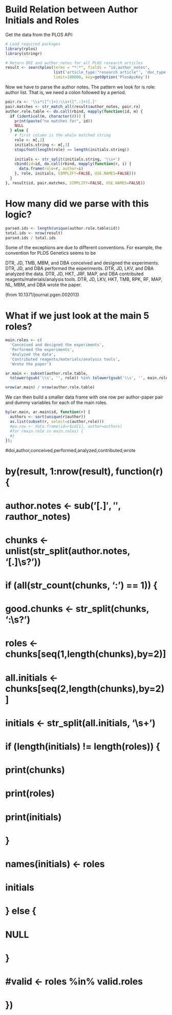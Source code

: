 Build Relation between Author Initials and Roles
========================================================

Get the data from the PLOS API:

```r
# Load required packages
library(rplos)
library(stringr)

# Return DOI and author_notes for all PLOS research articles
result <- searchplos(terms = "*:*", fields = "id,author_notes",
                     list('article_type:"research article"', 'doc_type:full'),
                     limit=100000, key=getOption('PlosApiKey'))
```

Now we have to parse the author notes. The pattern we look for is 
  role: author list.
That is, we need a colon followed by a period.

```r
pair.rx <- '\\s*([^:]+):\\s+([^.:]+)[.]'
pair.matches <- str_match_all(result$author_notes, pair.rx)
author.role.table <- do.call(rbind, mapply(function(id, m) {
  if (identical(m, character(0))) {
    print(paste("no matches for", id))
    NULL
  } else {
    # first column is the whole matched string
    role <- m[,2]
    initials.string <- m[,3]
    stopifnot(length(role) == length(initials.string))
    
    initials <- str_split(initials.string, '\\s+')
    cbind(id=id, do.call(rbind, mapply(function(r, i) {
      data.frame(role=r, author=i)
    }, role, initials, SIMPLIFY=FALSE, USE.NAMES=FALSE)))
  }
}, result$id, pair.matches, SIMPLIFY=FALSE, USE.NAMES=FALSE))
```

# How many did we parse with this logic?

```r
parsed.ids <- length(unique(author.role.table$id))
total.ids <- nrow(result)
parsed.ids / total.ids
```

Some of the exceptions are due to different conventions.
For example, the convention for PLOS Genetics seems to be

  DTR, JD, TMB, MBM, and DBA conceived and designed the experiments. DTR, JD, and DBA performed the experiments. DTR, JD, LKV, and DBA analyzed the data. DTR, JD, HKT, JRF, MAP, and DBA contributed reagents/materials/analysis tools. DTR, JD, LKV, HKT, TMB, RPK, RF, MAP, NL, MBM, and DBA wrote the paper.
  
(from 10.1371/journal.pgen.002013)

# What if we just look at the main 5 roles?

```r
main.roles <- c(
  'Conceived and designed the experiments',
  'Performed the experiments',
  'Analyzed the data',
  'Contributed reagents/materials/analysis tools',
  'Wrote the paper')

ar.main <- subset(author.role.table,
  tolower(gsub('\\s', '', role)) %in% tolower(gsub('\\s', '', main.roles)))

nrow(ar.main) / nrow(author.role.table)
```

We can then build a smaller data frame with one row per author-paper pair and dummy variables for each of the main roles.

```r
by(ar.main, ar.main$id, function(r) {
  authors <- sort(unique(r$author))
  as.list(subset(r, select=c(author,role)))
  #pa.row <- data.frame(id=r$id[1], author=authors)
  #for (main.role in main.roles) {
  #}
});
```

#doi,author,conceived,performed,analyzed,contributed,wrote

# by(result, 1:nrow(result), function(r) {
#   author.notes <- sub('[.]$', '', r$author_notes)
#   chunks <- unlist(str_split(author.notes, '[.]\\s?'))
#   if (all(str_count(chunks, ':') == 1)) {
#     good.chunks <- str_split(chunks, ':\\s?')
#     roles <- chunks[seq(1,length(chunks),by=2)]
#     all.initials <- chunks[seq(2,length(chunks),by=2)]
#     initials <- str_split(all.initials, '\\s+')
#     if (length(initials) != length(roles)) {
#       print(chunks)
#       print(roles)
#       print(initials)
#     }
#     names(initials) <- roles
#     initials
#   } else {
#     NULL
#   }
#   #valid <- roles %in% valid.roles
# })

